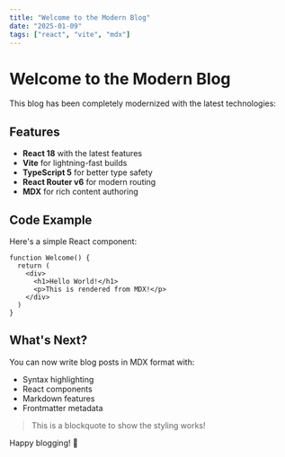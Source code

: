 ```yaml
---
title: "Welcome to the Modern Blog"
date: "2025-01-09"
tags: ["react", "vite", "mdx"]
---
```


# Welcome to the Modern Blog

This blog has been completely modernized with the latest technologies:

## Features

- **React 18** with the latest features
- **Vite** for lightning-fast builds
- **TypeScript 5** for better type safety
- **React Router v6** for modern routing
- **MDX** for rich content authoring

## Code Example

Here's a simple React component:

```tsx
function Welcome() {
  return (
    <div>
      <h1>Hello World!</h1>
      <p>This is rendered from MDX!</p>
    </div>
  )
}
```

## What's Next?

You can now write blog posts in MDX format with:

- Syntax highlighting
- React components
- Markdown features
- Frontmatter metadata

> This is a blockquote to show the styling works!

Happy blogging! 🎉